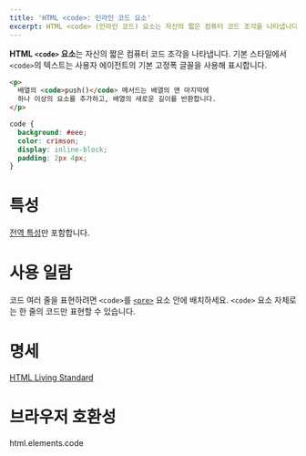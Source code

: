 ```yaml
---
title: 'HTML <code>: 인라인 코드 요소'
excerpt: HTML <code> (인라인 코드) 요소는 자신의 짧은 컴퓨터 코드 조각을 나타냅니다. 기본 스타일에서 <code>의 텍스트는 사용자 에이전트의 기본 고정폭 글꼴을 사용해 표시합니다.
---
```


**HTML `<code>` 요소**는 자신의 짧은 컴퓨터 코드 조각을 나타냅니다. 기본 스타일에서 `<code>`의 텍스트는 사용자 에이전트의 기본 고정폭 글꼴을 사용해 표시합니다.

<Demo height={70} />

```html name=demo
<p>
  배열의 <code>push()</code> 메서드는 배열의 맨 마지막에
  하나 이상의 요소를 추가하고, 배열의 새로운 길이를 반환합니다.
</p>
```

```css name=demo sub
code {
  background: #eee;
  color: crimson;
  display: inline-block;
  padding: 2px 4px;
}
```

# 특성

[전역 특성](/docs/Web/HTML/Global_attributes)만 포함합니다.

# 사용 일람

코드 여러 줄을 표현하려면 `<code>`를 [`<pre>`](./pre) 요소 안에 배치하세요. `<code>` 요소 자체로는 한 줄의 코드만 표현할 수 있습니다.

# 명세

[HTML Living Standard](https://html.spec.whatwg.org/multipage/semantics.html#the-code-element)

# 브라우저 호환성

<BrowserCompat>html.elements.code</BrowserCompat>
